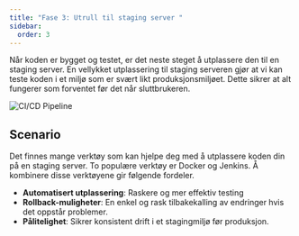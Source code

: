 ```yaml
---
title: "Fase 3: Utrull til staging server "
sidebar:
  order: 3
---
```


Når koden er bygget og testet, er det neste steget å utplassere den til en staging server. En vellykket utplassering til staging serveren gjør at vi kan teste koden i et miljø som er svært likt produksjonsmiljøet. Dette sikrer at alt fungerer som forventet før det når sluttbrukeren.

![CI/CD Pipeline](../../../../assets/images/staging.png)

## Scenario

Det finnes mange verktøy som kan hjelpe deg med å utplassere koden din på en staging server. To populære verktøy er Docker og Jenkins. Å kombinere disse verktøyene gir følgende fordeler.

- **Automatisert utplassering**: Raskere og mer effektiv testing
- **Rollback-muligheter**: En enkel og rask tilbakekalling av endringer hvis det oppstår problemer.
- **Pålitelighet**: Sikrer konsistent drift i et stagingmiljø før produksjon.


<SelectCorrect
  question="Hva er formålet med å utplassere koden på en staging server?"
  correct="For å teste koden i et realistisk miljø før den rulles ut til produksjon."
  wrong1="For å rulle ut koden til produksjon."
  wrong2="For å lagre koden på en midlertidig server."
/>


<LikeThisPage />
